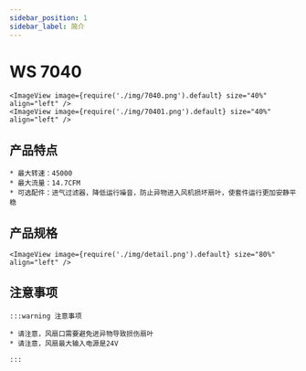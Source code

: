 ```yaml
---
sidebar_position: 1
sidebar_label: 简介
---
```



# WS 7040

    <ImageView image={require('./img/7040.png').default} size="40%" align="left" />
    <ImageView image={require('./img/70401.png').default} size="40%" align="left" />


## 产品特点

    * 最大转速：45000
    * 最大流量：14.7CFM
    * 可选配件：进气过滤器，降低运行噪音，防止异物进入风机损坏扇叶，使套件运行更加安静平稳

## 产品规格

    <ImageView image={require('./img/detail.png').default} size="80%" align="left" />

## 注意事项

    :::warning 注意事项

    * 请注意，风扇口需要避免进异物导致损伤扇叶
    * 请注意，风扇最大输入电源是24V

    :::
